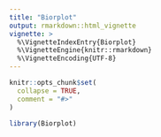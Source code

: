 ```yaml
---
title: "Biorplot"
output: rmarkdown::html_vignette
vignette: >
  %\VignetteIndexEntry{Biorplot}
  %\VignetteEngine{knitr::rmarkdown}
  %\VignetteEncoding{UTF-8}
---
```


```r
knitr::opts_chunk$set(
  collapse = TRUE,
  comment = "#>"
)
```

```r
library(Biorplot)
```
